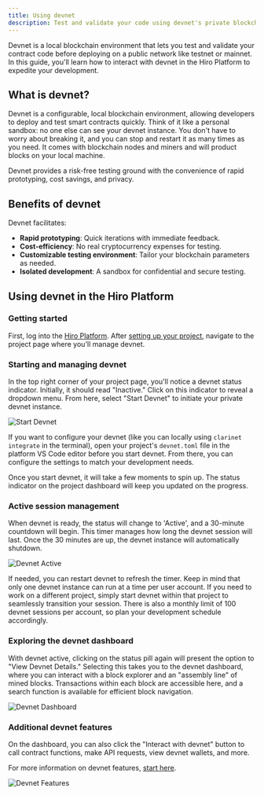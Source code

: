 ```yaml
---
title: Using devnet
description: Test and validate your code using devnet's private blockchain environment.
---
```


Devnet is a local blockchain environment that lets you test and validate your contract code before deploying on a public network like testnet or mainnet. In this guide, you'll learn how to interact with devnet in the Hiro Platform to expedite your development.

## What is devnet?

Devnet is a configurable, local blockchain environment, allowing developers to deploy and test smart contracts quickly. Think of it like a personal sandbox: no one else can see your devnet instance. You don't have to worry about breaking it, and you can stop and restart it as many times as you need. It comes with blockchain nodes and miners and will product blocks on your local machine.

Devnet provides a risk-free testing ground with the convenience of rapid prototyping, cost savings, and privacy.

## Benefits of devnet

Devnet facilitates:

- **Rapid prototyping**: Quick iterations with immediate feedback.
- **Cost-efficiency**: No real cryptocurrency expenses for testing.
- **Customizable testing environment**: Tailor your blockchain parameters as needed.
- **Isolated development**: A sandbox for confidential and secure testing.

## Using devnet in the Hiro Platform

### Getting started

First, log into the [Hiro Platform](https://platform.hiro.so/). After [setting up your project](/stacks/platform/guides/create-project), navigate to the project page where you'll manage devnet.

### Starting and managing devnet

In the top right corner of your project page, you'll notice a devnet status indicator. Initially, it should read "Inactive." Click on this indicator to reveal a dropdown menu. From here, select "Start Devnet" to initiate your private devnet instance.

![Start Devnet](../images/devnet-start.png)

If you want to configure your devnet (like you can locally using `clarinet integrate` in the terminal), open your project's `devnet.toml` file in the platform VS Code editor before you start devnet. From there, you can configure the settings to match your development needs.

Once you start devnet, it will take a few moments to spin up. The status indicator on the project dashboard will keep you updated on the progress.

### Active session management

When devnet is ready, the status will change to 'Active', and a 30-minute countdown will begin. This timer manages how long the devnet session will last. Once the 30 minutes are up, the devnet instance will automatically shutdown.

![Devnet Active](../images/devnet-active.png)

If needed, you can restart devnet to refresh the timer. Keep in mind that only one devnet instance can run at a time per user account. If you need to work on a different project, simply start devnet within that project to seamlessly transition your session. There is also a monthly limit of 100 devnet sessions per account, so plan your development schedule accordingly.

### Exploring the devnet dashboard

With devnet active, clicking on the status pill again will present the option to "View Devnet Details." Selecting this takes you to the devnet dashboard, where you can interact with a block explorer and an "assembly line" of mined blocks. Transactions within each block are accessible here, and a search function is available for efficient block navigation.

![Devnet Dashboard](../images/devnet-dashboard.png)

### Additional devnet features

On the dashboard, you can also click the "Interact with devnet" button to call contract functions, make API requests, view devnet wallets, and more.

For more information on devnet features, [start here](https://www.hiro.so/blog/5-ways-to-interact-with-devnet-in-the-hiro-platform).

![Devnet Features](../images/devnet-interact.png)
